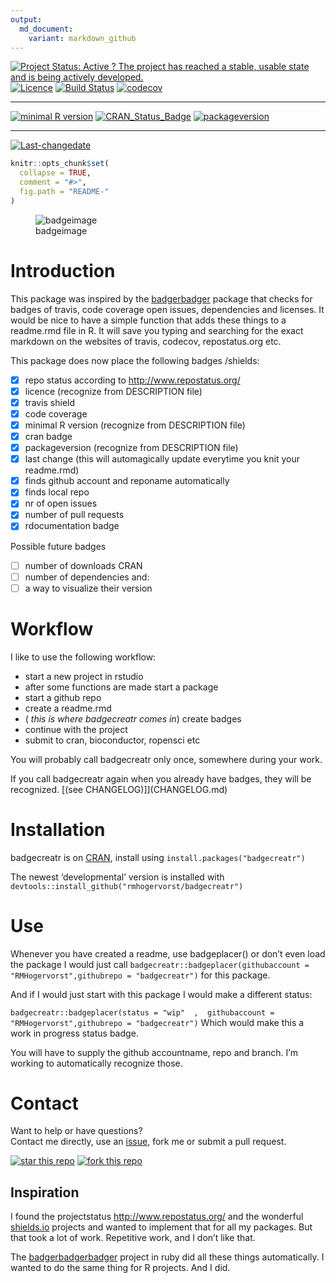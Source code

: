 ```yaml
---
output:
  md_document:
    variant: markdown_github
---
```

[![Project Status: Active ? The project has reached a stable, usable state and is being actively developed.](http://www.repostatus.org/badges/latest/active.svg)](http://www.repostatus.org/#active)
[![Licence](https://img.shields.io/badge/licence-GPL--3-blue.svg)](https://www.gnu.org/licenses/gpl-3.0.en.html)
[![Build Status](https://travis-ci.org/RMHogervorst/badgecreatr.svg?branch=develop)](https://travis-ci.org/RMHogervorst/badgecreatr)
[![codecov](https://codecov.io/gh/RMHogervorst/badgecreatr/branch/master/graph/badge.svg)](https://codecov.io/gh/RMHogervorst/badgecreatr)
 
---
 
[![minimal R version](https://img.shields.io/badge/R%3E%3D-3.2.4-6666ff.svg)](https://cran.r-project.org/)
[![CRAN_Status_Badge](http://www.r-pkg.org/badges/version/badgecreatr)](https://cran.r-project.org/package=badgecreatr)
[![packageversion](https://img.shields.io/badge/Package%20version-0.1.0-orange.svg?style=flat-square)](commits/master)
 
---
 
[![Last-changedate](https://img.shields.io/badge/last%20change-`r gsub('-', '--', Sys.Date())`-yellowgreen.svg)](/commits/master)


<!-- README.md is generated from README.Rmd. Please edit that file -->

```r
knitr::opts_chunk$set(
  collapse = TRUE,
  comment = "#>",
  fig.path = "README-"
)
```

![badgeimage](badgecreatr4.jpg)

# Introduction
This package was inspired by the [badgerbadger](https://github.com/badges/badgerbadgerbadger) package that checks for badges of travis, code coverage open issues, dependencies and licenses.
It would be nice to have a simple function that adds these things to a readme.rmd file in R.
It will save you typing and searching for the exact markdown on the websites 
of travis, codecov, repostatus.org etc.


This package does now place the following badges /shields:

- [x] repo status according to <http://www.repostatus.org/>
- [x] licence (recognize from DESCRIPTION file)
- [x] travis shield 
- [x] code coverage
- [x] minimal R version (recognize from DESCRIPTION file)
- [x] cran badge
- [x] packageversion (recognize from DESCRIPTION file)
- [x] last change (this will automagically update everytime you knit your readme.rmd)
- [x] finds github account and reponame automatically
- [x] finds local repo
- [x] nr of open issues
- [x] number of pull requests
- [x] rdocumentation badge

Possible future badges


- [ ] number of downloads CRAN
- [ ] number of dependencies and:
- [ ] a way to visualize their version


# Workflow
I like to use the following workflow:

- start a new project in rstudio
- after some functions are made start a package
- start a github repo
- create a readme.rmd
-   ( *this is where badgecreatr comes in*) create badges
- continue with the project
- submit to cran, bioconductor, ropensci etc

You will probably call badgecreatr only once, somewhere during your work.

If you call badgecreatr again when you already have badges, they will be recognized.
[(see CHANGELOG)]](CHANGELOG.md)

# Installation
badgecreatr is on [CRAN](https://cran.r-project.org/package=badgecreatr), 
install using `install.packages("badgecreatr")`

The newest 'developmental' version is installed with 
`devtools::install_github("rmhogervorst/badgecreatr")`
 
 
# Use  
Whenever you have created a readme, use badgeplacer() or don't even load the package 
I would just call
`badgecreatr::badgeplacer(githubaccount = "RMHogervorst",githubrepo = "badgecreatr")`
for this package. 

And if I would just start with this package I would make a different status:

`badgecreatr::badgeplacer(status = "wip"  ,  githubaccount = "RMHogervorst",githubrepo = "badgecreatr")`
Which would make this a work in progress status badge. 

You will have to supply the github accountname, repo and branch. I'm working to automatically recognize those. 

# Contact
Want to help or have questions?  
Contact me directly, use an [issue](https://github.com/RMHogervorst/badgecreatr/issues), fork me or submit a pull request.

[![star this repo](http://githubbadges.com/star.svg?user=RMHogervorst&repo=badgecreatr&style=flat)](https://github.com/RMHogervorst/badgecreatr)
[![fork this repo](http://githubbadges.com/fork.svg?user=RMHogervorst&repo=badgecreatr&style=flat)](https://github.com/RMHogervorst/badgecreatr/fork)

## Inspiration

I found the projectstatus <http://www.repostatus.org/> and the wonderful
[shields.io](shields.io) projects and wanted to implement that for all my packages.
But that took a lot of work. Repetitive work, and I don't like that. 

The [badgerbadgerbadger](http://sam.pikesley.org/projects/badger/) project in
ruby did all these things automatically. I wanted to do the same thing for R
projects. And I did.
